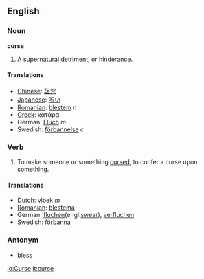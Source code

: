 ==English==
===Noun===
'''curse'''

#A supernatural detriment, or hinderance.

====Translations====
*[[Chinese]]: [[詛咒]]
*[[Japanese]]: [[呪い]]
*[[Romanian]]: [[blestem]] ''n''
*[[Greek]]: κατάρα
*German: [[Fluch]] ''m''
*Swedish: [[förbannelse]] ''c''

===Verb===
#To make someone or something [[cursed]], to confer a curse upon something.

====Translations====
*Dutch: [[vloek]] ''m''
*[[Romanian]]: [[blestema]]
*German: [[fluchen]](engl.[[swear]]), [[verfluchen]]
*Swedish: [[förbanna]]
===Antonym===
*[[bless]]

[[io:Curse]]
[[it:curse]]